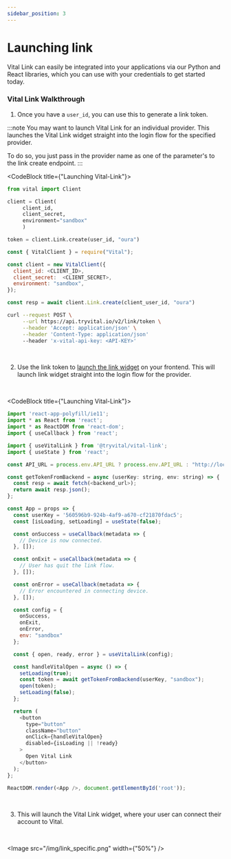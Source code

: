 ```yaml
---
sidebar_position: 3
---
```



# Launching link

Vital Link can easily be integrated into your applications via our Python and React libraries,
which you can use with your credentials to get started today.

### Vital Link Walkthrough

1. Once you have a `user_id`, you can use this to generate a link token.

:::note
You may want to launch Vital Link for an individual provider.
This launches the Vital Link widget straight into the login flow for the specified provider.

To do so, you just pass in the provider name as one of the parameter's to the link create endpoint.
:::

<CodeBlock title={"Launching Vital-Link"}>

```python
from vital import Client

client = Client(
     client_id,
     client_secret,
     environment="sandbox"
     )

token = client.Link.create(user_id, "oura")
```

```js
const { VitalClient } = require("Vital");

const client = new VitalClient({
  client_id: <CLIENT_ID>,
  client_secret:  <CLIENT_SECRET>,
  environment: "sandbox",
});

const resp = await client.Link.create(client_user_id, "oura")
```

```bash
curl --request POST \
     --url https://api.tryvital.io/v2/link/token \
     --header 'Accept: application/json' \
     --header 'Content-Type: application/json'
     --header 'x-vital-api-key: <API-KEY>'
```

</CodeBlock>

<br />

2. Use the link token to [launch the link
   widget](https://vital-docs.readme.io/docs/vital-link-1#vital-link-flow) on your
   frontend. This will launch link widget straight into the login flow for the
   provider.

<br />

<CodeBlock title={"Launching Vital-Link"}>

```js
import 'react-app-polyfill/ie11';
import * as React from 'react';
import * as ReactDOM from 'react-dom';
import { useCallback } from 'react';

import { useVitalLink } from '@tryvital/vital-link';
import { useState } from 'react';

const API_URL = process.env.API_URL ? process.env.API_URL : "http://localhost:3001"

const getTokenFromBackend = async (userKey: string, env: string) => {
  const resp = await fetch(<backend_url>);
  return await resp.json();
};

const App = props => {
  const userKey = '560596b9-924b-4af9-a670-cf21870fdac5';
  const [isLoading, setLoading] = useState(false);

  const onSuccess = useCallback(metadata => {
    // Device is now connected.
  }, []);

  const onExit = useCallback(metadata => {
    // User has quit the link flow.
  }, []);

  const onError = useCallback(metadata => {
    // Error encountered in connecting device.
  }, []);

  const config = {
    onSuccess,
    onExit,
    onError,
    env: "sandbox"
  };

  const { open, ready, error } = useVitalLink(config);

  const handleVitalOpen = async () => {
    setLoading(true);
    const token = await getTokenFromBackend(userKey, "sandbox");
    open(token);
    setLoading(false);
  };

  return (
    <button
      type="button"
      className="button"
      onClick={handleVitalOpen}
      disabled={isLoading || !ready}
    >
      Open Vital Link
    </button>
  );
};

ReactDOM.render(<App />, document.getElementById('root'));
```

</CodeBlock>

<br />

3. This will launch the Vital Link widget, where your user can connect their account to Vital.

<br />

<Image src="/img/link_specific.png" width={"50%"} />
